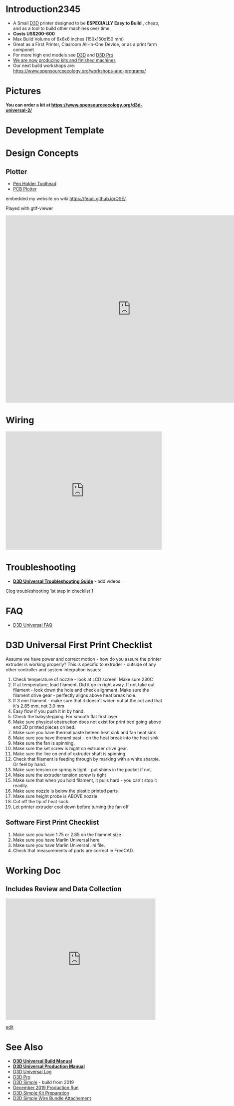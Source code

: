=Introduction2345=
*A Small [[D3D]] printer designed to be '''ESPECIALLY Easy to  Build''' , cheap, and as a tool to build other machines over time
*'''Costs US$200-600 '''
*Max Build Volume of 6x6x6 inches (150x150x150 mm)
*Great as a First Printer, Clasroom All-in-One Device, or as a print farm componet
*For more high end models see [[D3D]] and [[D3D Pro]]
*[https://www.opensourceecology.org/d3d-universal-2/ We are now producing kits and finished machines]
*Our next build workshops are: https://www.opensourceecology.org/workshops-and-programs/


=Pictures=
'''You can order a kit at https://www.opensourceecology.org/d3d-universal-2/'''


=Development Template=


=Design Concepts=

==Plotter==
*[[Pen Holder Toolhead]]
*[[PCB Plotter]]
embedded my website on wiki [https://feadi.github.io/OSE/ https://feadi.github.io/OSE/]. 

Played with gtlf-viewer

<html><iframe src="https://gltf-viewer.donmccurdy.com#kiosk=1&model=https://feadi.github.io/OSE/gltf/gltf/test01.glb" style="width: 800px;" height="600px" frameBorder="0"></iframe></html>

=Wiring=
<html><iframe src="https://www.facebook.com/plugins/post.php?href=https%3A%2F%2Fwww.facebook.com%2Fmarcin.jakubowski.378%2Fposts%2F10217401078076065&width=500" width="500" height="379" style="border:none;overflow:hidden" scrolling="no" frameborder="0" allowTransparency="true" allow="encrypted-media"></iframe></html>

=Troubleshooting=
*'''[[D3D Universal Troubleshooting Guide]]''' - add videos

Clog troubleshooting 1st step in checklist [https://youtu.be/09VkDHkd7NA]

=FAQ=
*[[D3D Universal FAQ]]

=D3D Universal First Print Checklist=
Assume we have power and correct motion - how do you assure the printer extruder is working properly? This is specific to extruder - outside of any other controller and system integration issues:

#Check temperature of nozzle - look at LCD screen. Make sure 230C
#If at temperature, load filament. Did it go in right away. If not take out filament - look down the hole and check alignment. Make sure the filament drive gear - perfectly aligns above heat break hole.
#If 3 mm filament - make sure that it doesn't widen out at the cut and that it's 2.85 mm, not 3.0 mm
#Easy flow if you push it in by hand.
#Check the babystepping. For smooth flat first layer.
#Make sure physical obstruction does not exist for print bed  going above end 3D printed pieces on bed.
#Make sure you have thermal paste beteen heat sink and fan heat sink
#Make sure you have theraml past - on the heat break into the heat sink
#Make sure the fan is spinning.
#Make sure the set screw is hight on extruder drive gear. 
#Make sure the line on end of extruder shaft is spinning.
#Check that filament is feeding through by marking with a white sharpie. Or feel by hand.
#Make sure tension on spring is tight - put shims in the pocket if not.
#Make sure the extruder tension screw is tight
#Make sure that when you hold filament, it pulls hard - you can't stop it readily.
#Make sure nozzle is below the plastic printed parts
#Make sure height probe is ABOVE nozzle
#Cut off the tip of heat sock.
#Let printer extruder cool down before turning the fan off

==Software First Print Checklist==
#Make sure you have 1.75 or 2.85 on the filamnet size
#Make sure you have Marlin Universal here
#Make sure you have Marlin Universal .ini file.
#Check that measurements of parts are correct in FreeCAD.

=Working Doc=

==Includes Review and Data Collection==
<html><iframe src="https://docs.google.com/presentation/d/e/2PACX-1vQOvWBdHZ8cYcGu1_brqbhbd7GpU_vYZjiu72ffANSg8Wl2LrdN7v8BjJixLS4FP_KVxLgdXlmpDh-o/embed?start=false&loop=false&delayms=3000" frameborder="0" width="480" height="389" allowfullscreen="true" mozallowfullscreen="true" webkitallowfullscreen="true"></iframe></html>

[https://docs.google.com/presentation/d/1W5hmlqCsap-q-SiPrjyBIqXnOrp_A4rFG1lPcPm5jfo/edit edit]

=See Also=
*'''[[D3D Universal Build Manual]]'''
*'''[[D3D Universal Production Manual]]'''
*[[D3D Universal Log]]
*[[D3D Pro]]
*[[D3D Simple]] - build from 2019
*[[December 2019 Production Run]]
*[[D3D Simple Kit Preparation]]
*[[D3D Simple Wire Bundle Attachement]]